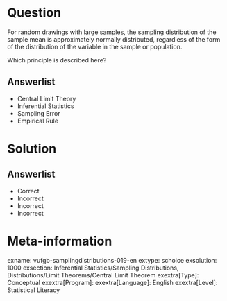 Question
========

For random drawings with large samples, the sampling distribution of the sample mean is approximately normally distributed, regardless of the form of the distribution of the variable in the sample or population.

Which principle is described here?

Answerlist
----------
* Central Limit Theory
* Inferential Statistics
* Sampling Error
* Empirical Rule

Solution
========

Answerlist
----------
* Correct
* Incorrect
* Incorrect
* Incorrect

Meta-information
================
exname: vufgb-samplingdistributions-019-en
extype: schoice
exsolution: 1000
exsection: Inferential Statistics/Sampling Distributions, Distributions/Limit Theorems/Central Limit Theorem
exextra[Type]: Conceptual
exextra[Program]: 
exextra[Language]: English
exextra[Level]: Statistical Literacy

